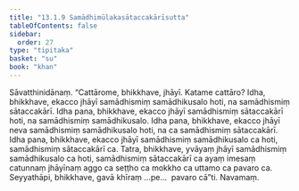 ```yaml
---
title: "13.1.9 Samādhimūlakasātaccakārīsutta"
tableOfContents: false
sidebar:
  order: 27
type: "tipitaka"
basket: "su"
book: "khan"
---
```



<DynamicBreadcrumb />

<Division number="670" book="khan" bookNo="13" page="227">

<Paragraph number="1296" book="khan">
Sāvatthinidānaṃ. “Cattārome, bhikkhave, jhāyī. Katame cattāro? Idha, bhikkhave, ekacco jhāyī samādhismiṃ samādhikusalo hoti, na samādhismiṃ sātaccakārī. Idha pana, bhikkhave, ekacco jhāyī samādhismiṃ sātaccakārī hoti, na samādhismiṃ samādhikusalo. Idha pana, bhikkhave, ekacco jhāyī neva samādhismiṃ samādhikusalo hoti, na ca samādhismiṃ sātaccakārī. Idha pana, bhikkhave, ekacco jhāyī samādhismiṃ samādhikusalo ca hoti, samādhismiṃ sātaccakārī ca. Tatra, bhikkhave, yvāyaṃ jhāyī samādhismiṃ samādhikusalo ca hoti, samādhismiṃ sātaccakārī ca ayaṃ imesaṃ catunnaṃ jhāyīnaṃ aggo ca seṭṭho ca mokkho ca uttamo ca pavaro ca. Seyyathāpi, bhikkhave, gavā khīraṃ …pe…  pavaro cā”ti.

</Paragraph>
</Division>

<Paragraph number="1297" type="center" book="khan">
Navamaṃ.
</Paragraph>
